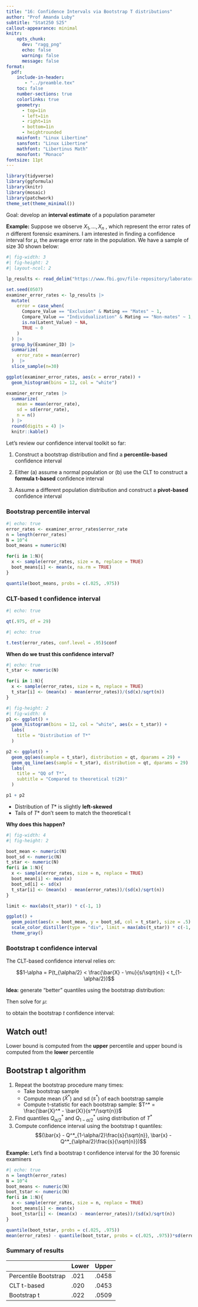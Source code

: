 ```yaml
---
title: "16: Confidence Intervals via Bootstrap T distributions"
author: "Prof Amanda Luby"
subtitle: "Stat250 S25"
callout-appearance: minimal
knitr:
    opts_chunk: 
      dev: "ragg_png"
      echo: false
      warning: false
      message: false
format:
  pdf:
    include-in-header: 
       - "../preamble.tex"
    toc: false
    number-sections: true
    colorlinks: true
    geometry:
      - top=1in
      - left=1in
      - right=1in
      - bottom=1in
      - heightrounded
    mainfont: "Linux Libertine"
    sansfont: "Linux Libertine"
    mathfont: "Libertinus Math"
    monofont: "Monaco"
fontsize: 11pt
---
```


```r
library(tidyverse)
library(ggformula)
library(knitr)
library(mosaic)
library(patchwork)
theme_set(theme_minimal())
```

Goal: develop an **interval estimate** of a population parameter

**Example:** Suppose we observe $X_1, ..., X_n$ , which represent the error rates of $n$ different forensic examiners. I am interested in finding a confidence interval for $\mu$, the average error rate in the population. We have a sample of size 30 shown below:

```r
#| fig-width: 3
#| fig-height: 2
#| layout-ncol: 2

lp_results <- read_delim("https://www.fbi.gov/file-repository/laboratory/testresponses.txt/@@download/file/TestResponses.txt", delim = "\t")

set.seed(0507)
examiner_error_rates <- lp_results |>
  mutate(
    error = case_when(
      Compare_Value == "Exclusion" & Mating == "Mates" ~ 1,
      Compare_Value == "Individualization" & Mating == "Non-mates" ~ 1,
      is.na(Latent_Value) ~ NA,
      TRUE ~ 0
    )
  ) |>
  group_by(Examiner_ID) |>
  summarize(
    error_rate = mean(error)
  )  |>
  slice_sample(n=30)

ggplot(examiner_error_rates, aes(x = error_rate)) + 
  geom_histogram(bins = 12, col = "white")

examiner_error_rates |>
  summarize(
    mean = mean(error_rate),
    sd = sd(error_rate),
    n = n()
  ) |>
  round(digits = 4) |>
  knitr::kable()
```

Let's review our confidence interval toolkit so far:

1.  Construct a bootstrap distribution and find a **percentile-based** confidence interval

2.  Either (a) assume a normal population or (b) use the CLT to construct a **formula t-based** confidence interval

3.  Assume a different population distribution and construct a **pivot-based** confidence interval

### Bootstrap percentile interval {.unnumbered}

```r
#| echo: true 
error_rates <- examiner_error_rates$error_rate
n = length(error_rates)
N = 10^4
boot_means = numeric(N)

for(i in 1:N){
  x <- sample(error_rates, size = n, replace = TRUE)
  boot_means[i] <- mean(x, na.rm = TRUE)
}

quantile(boot_means, probs = c(.025, .975))
```

### CLT-based t confidence interval {.unnumbered}

```r
#| echo: true 

qt(.975, df = 29)
```

\vspace{1in}

```r
#| echo: true 

t.test(error_rates, conf.level = .95)$conf
```

**When do we trust this confidence interval?**

\vspace{1in}

```r
#| echo: true
t_star <- numeric(N)

for(i in 1:N){
  x <- sample(error_rates, size = n, replace = TRUE)
  t_star[i] <- (mean(x) - mean(error_rates))/(sd(x)/sqrt(n))
}

```

```r
#| fig-height: 2
#| fig-width: 6
p1 <- ggplot() + 
  geom_histogram(bins = 12, col = "white", aes(x = t_star)) + 
  labs(
    title = "Distribution of T*"
  )

p2 <- ggplot() + 
  geom_qq(aes(sample = t_star), distribution = qt, dparams = 29) + 
  geom_qq_line(aes(sample = t_star), distribution = qt, dparams = 29)  + 
  labs(
    title = "QQ of T*",
    subtitle = "Compared to theoretical t(29)"
  )

p1 + p2
```

-   Distribution of $T*$ is slightly **left-skewed**
-   Tails of $T*$ don't seem to match the theoretical t

**Why does this happen?**

```r
#| fig-width: 4
#| fig-height: 2

boot_mean <- numeric(N)
boot_sd <- numeric(N)
t_star <- numeric(N)
for(i in 1:N){
  x <- sample(error_rates, size = n, replace = TRUE)
  boot_mean[i] <- mean(x)
  boot_sd[i] <- sd(x)
  t_star[i] <- (mean(x) - mean(error_rates))/(sd(x)/sqrt(n))
}

limit <- max(abs(t_star)) * c(-1, 1)

ggplot() + 
  geom_point(aes(x = boot_mean, y = boot_sd, col = t_star), size = .5) +
  scale_color_distiller(type = "div", limit = max(abs(t_star)) * c(-1, 1)) + 
  theme_gray()
```

### Bootstrap t confidence interval {.unnumbered}

The CLT-based confidence interval relies on:

$$1-\alpha = P(t_{\alpha/2} < \frac{\bar{X} - \mu}{s/\sqrt{n}} < t_{1-\alpha/2})$$

**Idea:** generate "better" quantiles using the bootstrap distribution:

\vspace{1in}

Then solve for $\mu$:

\vspace{1.75in}

to obtain the bootstrap $t$ confidence interval:

::: callout-warning
## Watch out!

Lower bound is computed from the **upper** percentile and upper bound is computed from the **lower** percentile
:::

::: callout-note
## Bootstrap t algorithm

1.  Repeat the bootstrap procedure many times:
    -   Take bootstrap sample
    -   Compute mean ($\bar{X}^*$) and sd ($s^*$) of each bootstrap sample
    -   Compute t-statistic for each bootstrap sample: $T^* = \frac{\bar{X}^* - \bar{X}}{s^*/\sqrt{n}}$
2.  Find quantiles $Q_{\alpha/2}^*$ and $Q_{1-\alpha/2}^*$ using distribution of $T^*$
3.  Compute confidence interval using the bootstrap t quantiles: $$(\bar{x} - Q^*_{1-\alpha/2}\frac{s}{\sqrt{n}}, \bar{x} - Q^*_{\alpha/2}\frac{s}{\sqrt{n}})$$
:::

**Example:** Let's find a bootstrap t confidence interval for the 30 forensic examiners

```r
#| echo: true 
n = length(error_rates)
N = 10^4
boot_means <- numeric(N)
boot_tstar <- numeric(N)
for(i in 1:N){
  x <- sample(error_rates, size = n, replace = TRUE)
  boot_means[i] <- mean(x)
  boot_tstar[i] <- (mean(x) - mean(error_rates))/(sd(x)/sqrt(n))
}

quantile(boot_tstar, probs = c(.025, .975))
mean(error_rates) - quantile(boot_tstar, probs = c(.025, .975))*sd(error_rates)/sqrt(n)
```

### Summary of results {-}

|                      | Lower | Upper |
|----------------------|-------|-------|
| Percentile Bootstrap | .021  | .0458  |
| CLT t-based          | .020  | .0453  |
| Bootstrap t          | .022  | .0509  |


